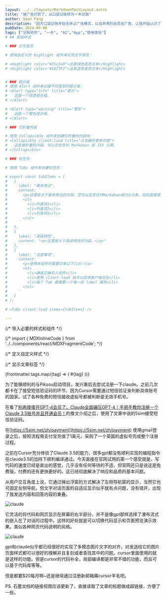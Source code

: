 ```yaml
---
layout: ../../layouts/MarkdownPostLayout.astro
title: "被广告打败了，从口袋记账转为一木记账"
author: Sean Feng
description: "因为口袋记账开始无休止广告模式，以及昂贵的会员去广告，让我开始认识了无广告的优秀记账App：一木记账"
pubDate: 2024-09-06
tags: ["记账软件", "一木", "AI","App","使用体验"]
# ## 高级样式

# ### 文字高亮

# 使用自定义的 Highlight 组件来实现文字高亮：

# <Highlight color="#25c2a0">这是绿色高亮文本</Highlight>
# <Highlight color="#1877F2">这是蓝色高亮文本</Highlight>


# ### 提示框
# 使用 Alert 组件来创建不同类型的提示框：
# <Alert type="info" title="提示">
#   这是一个信息提示框。
# </Alert>

# <Alert type="warning" title="警告">
#   这是一个警告提示框。
# </Alert>

# ### 可折叠内容

# 使用 Collapsible 组件来创建可折叠的内容块：
# <Collapsible client:load title="点击展开更多内容">
#   这是被折叠的内容。可以包含任何 Markdown 或 JSX 元素。
# </Collapsible>

# ### 标签页

# 使用 Tabs 组件来创建标签页：

# export const tabItems = [
#   {
#     label: "基本用法",
#     content: `
#       <p>这里是关于基本用法的内容。您可以包含任何Markdown或JSX元素。目前直接使用tabs组件会报错，所以暂时使用这个妥协方案。</p>
#       <ul>
#         <li>列表项1</li>
#         <li>列表项2</li>
#         <li>列表项3</li>
#       </ul>
#     `
#   },
#   {
#     label: "高级特性",
#     content: "<p>这里是关于高级特性的内容。</p>"
#   },
#   {
#     label: "注意事项",
#     content: `
#       <p>使用本组件时需要注意以下几点:</p>
#       <ol>
#         <li>确保正确导入组件</li>
#         <li>使用 client:load 指令以启用客户端交互</li>
#         <li>每个 Tab 都需要一个唯一的 label 属性</li>
#       </ol>
#     `
#   }
# ];

# <Tabs client:load items={tabItems} />

---
```


{/* 导入必要的样式和组件 */}

{/* import { MDXInlineCode } from '../../components/react/MDXFragmentCode'; */}

{/* 定义自定义样式 */}
<style>
{`
  @keyframes fadeIn {
    0% { opacity: 0; }
    100% { opacity: 1; }
  }
`}
</style>

{/* 显示文章标签 */}
<div className="flex justify-center flex-wrap gap-2 mb-4">
  {frontmatter.tags.map((tag) => (
    <span key={tag} className="inline-block bg-gray-200 rounded-full px-3 py-1 text-sm font-semibold text-gray-700">
      #{tag}
    </span>
  ))}
</div>

为了能够顺利的与Piksou启动项目，发兴重启去尝试注册一下claude。之前几次都卡在了接受短信验证码的环节，因为Cursor需要通过短信验证来判断具体账号的国家。试了各种免费的短信接收虚拟号都被判断是无效手机号。


在看了[别再傻傻开GPT-4会员了，Claude全面碾压GPT-4！手把手教你注册一个Claude 3.5账号并且开通会员！](https://mp.weixin.qq.com/s/rAQu6p3mO8HNHRQKSwTCSw)的推文介绍之后，使用了文章中说的5sim接受短信验证码。


在[https://5sim.net/zh/payment](https://5sim.net/zh/payment) 使用gmail登录之后，按照流程用支付宝充值了1美元，采购了一个英国的虚拟号完成整个注册过程。


之前在Cursor充分体验了Claude 3.5的能力，很多gpt都没有顺利实现的编程指令在claude3.5的加持下顺利编译通过。今天直接在官网试用的第一个感受就是，写代码的速度已经是直出的感觉，几乎没有任何等待的不适，但官网还只是说这是免费版，付费的还有更快更好的。这已经彻底解决了响应和品质的基本问题。


从用户交互角度上说，它通过弹出浮窗的方式解决了左侧导航窗的显示，当然它也可固定左侧导航，但文字对话页面的自适应显示似乎就有点问题，没有错开，出现了我发送内容和回答内容的重叠。

<image src="/SeanBlog/pictures/claude01.png" alt="claude"></image>

它灵活的将代码和网页显示在屏幕的右半部分，并不是像gpt那样选择了瀑布流式的嵌入在了对话的过程中。这样的好处就是可以切换代码显示和页面预览演示效果。类似各种网页代码说明的风格。

<image src="/SeanBlog/pictures/claude02.png" alt="claude"></image>


gpt和claude似乎都已经很好的实现了多模态图片文字的对齐，对发送给它的图片页面样式都可以很好的理解并且复刻或者查找其中的问题。cursor里面使用的就是这样的功能。但是cursor的代码补全，局部编译都是非常不错的功能，而且可以基于代码库等等。


但是都要$20每月啊~还是继续通过注册新邮箱薅cursor羊毛吧。



PS. 石墨文档的链接视图应该更新了，直接读取了文章的标题做成超链接，方便了一些。

